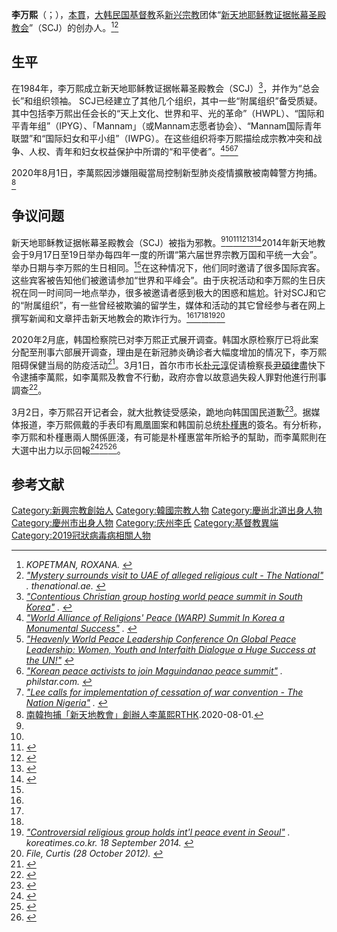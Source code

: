 {{citation style|time=2016-09-28T03:07:25+00:00}}

{{Infobox person
| name          ={{lang|ko|李萬熙<br>이만희}}
| image         =
| caption       = 2018年的李萬熙
| birth_date    = {{Birth date and age|1931|09|15}}
| birth_place   = {{KOR-JPN}}[[慶尚北道_(日本統治時代)|慶尚北道]][[清道郡|清道郡]]{{link-ko|豊角面|풍각면}}
| nationality   = {{KOR}}
| occupation    = 宗教
| known_for     = 創立[[新天地耶稣教证据帐幕圣殿教会|新天地教]]
| signature = File:Lee Man-Hee Signature.jpg
}}
{{Infobox Korean name|
hangul=이만희|
hanja=李萬熙|
rr=I Man-hui|
mr=I Man-hŭi|
}}
'''李万熙'''（{{kor|k=이만희|hj=李萬熙}}；{{bd|1931年|9月15日}}），[[本貫|本貫]]{{link-ko|慶州李氏|경주 이씨}}，[[大韩民国|大韩民国]][[基督教|基督教]]系[[新兴宗教|新兴宗教]]团体“[[新天地耶稣教证据帐幕圣殿教会|新天地耶稣教证据帐幕圣殿教会]]”（SCJ）的创办人。<ref name="auto"><cite class="citation web">KOPETMAN, ROXANA. </cite></ref><ref name="thenational.ae"><cite class="citation web">[http://www.thenational.ae/uae/mystery-surrounds-visit-to-uae-of-alleged-religious-cult "Mystery surrounds visit to UAE of alleged religious cult - The National"] {{Wayback|url=http://www.thenational.ae/uae/mystery-surrounds-visit-to-uae-of-alleged-religious-cult |date=20160930200417 }}. ''thenational.ae''.</cite><span class="Z3988" title="ctx_ver=Z39.88-2004&rfr_id=info%3Asid%2Fen.wikipedia.org%3ALee+Man-hee&rft.atitle=Mystery+surrounds+visit+to+UAE+of+alleged+religious+cult+-+The+National&rft.genre=unknown&rft_id=http%3A%2F%2Fwww.thenational.ae%2Fuae%2Fmystery-surrounds-visit-to-uae-of-alleged-religious-cult&rft.jtitle=thenational.ae&rft_val_fmt=info%3Aofi%2Ffmt%3Akev%3Amtx%3Ajournal"> </span></ref>

== 生平 ==
在1984年，李万熙成立新天地耶稣教证据帐幕圣殿教会（SCJ）<ref name="auto1"><cite class="citation web">[http://www.ecumenicalnews.com/article/contentious.christian.group.hosting.world.peace.summit.in.south.korea/26465.htm "Contentious Christian group hosting world peace summit in South Korea"] {{Wayback|url=http://www.ecumenicalnews.com/article/contentious.christian.group.hosting.world.peace.summit.in.south.korea/26465.htm |date=20160310233809 }}. </cite></ref>，并作为“总会长”和组织领袖。 SCJ已经建立了其他几个组织，其中一些“附属组织”备受质疑。其中包括李万熙出任会长的“天上文化、世界和平、光的革命”（HWPL）、“国际和平青年组”（IPYG）、「Mannam」（或Mannam志愿者协会）、“Mannam国际青年联盟”和“国际妇女和平小组”（IWPG）。在这些组织将李万熙描绘成宗教冲突和战争、人权、青年和妇女权益保护中所谓的“和平使者”。<ref><cite class="citation web">[http://ireport.cnn.com/docs/DOC-1272161 "World Alliance of Religions' Peace (WARP) Summit In Korea a Monumental Success"] {{Wayback|url=http://ireport.cnn.com/docs/DOC-1272161 |date=20170201202238 }}. </cite></ref><ref><cite class="citation web">[http://ireport.cnn.com/docs/DOC-1273864 "Heavenly World Peace Leadership Conference On Global Peace Leadership: Women, Youth and Interfaith Dialogue a Huge Success at the UN!"] {{Wayback|url=http://ireport.cnn.com/docs/DOC-1273864 |date=20170407134630 }}</cite></ref><ref><cite class="citation web">[http://www.philstar.com/nation/2015/05/22/1457575/korean-peace-activists-join-maguindanao-peace-summit "Korean peace activists to join Maguindanao peace summit"] {{Wayback|url=http://www.philstar.com/nation/2015/05/22/1457575/korean-peace-activists-join-maguindanao-peace-summit |date=20160315055620 }}. ''philstar.com''<span class="reference-accessdate">. </span></cite></ref><ref><cite class="citation web">[http://thenationonlineng.net/lee-calls-for-implementation-of-cessation-of-war-convention/ "Lee calls for implementation of cessation of war convention - The Nation Nigeria"] {{Wayback|url=http://thenationonlineng.net/lee-calls-for-implementation-of-cessation-of-war-convention/ |date=20160503115912 }}. </cite></ref> 

2020年8月1日，李萬熙因涉嫌阻礙當局控制新型肺炎疫情擴散被南韓警方拘捕。<ref>[https://news.rthk.hk/rthk/ch/component/k2/1541237-20200801.htm 南韓拘捕「新天地教會」創辦人李萬熙][[RTHK|RTHK]].2020-08-01.</ref>

== 争议问题 ==
新天地耶稣教证据帐幕圣殿教会（SCJ）被指为邪教。<ref name="auto"/><ref name="thenational.ae"/><ref name="koreatimes.co.kr">{{cite web|url=http://www.koreatimes.co.kr/www/news/culture/2015/09/293_164816.html|title=Controversial religious group holds int'l peace event in Seoul|author=|date=18 September 2014|work=koreatimes.co.kr|access-date=2016-09-27|archive-url=https://web.archive.org/web/20151222151818/http://www.koreatimes.co.kr/www/news/culture/2015/09/293_164816.html|archive-date=2015-12-22|dead-url=no}}</ref><ref name="auto3">{{cite news|last1=File|first1=Curtis|title=Mannam Volunteer Association faces criticism from foreign residents|url=http://english.yonhapnews.co.kr/national/2012/10/28/26/0302000000AEN20121028000200315F.HTML|accessdate=29 December 2015|agency=Yonhap News|date=28 October 2012|archive-url=https://web.archive.org/web/20170706085048/http://english.yonhapnews.co.kr/national/2012/10/28/26/0302000000AEN20121028000200315F.HTML|archive-date=2017-07-06|dead-url=no}}</ref><ref>{{cite news|title=Controversial religious group holds int'l peace event in Seoul|url=http://www.koreatimes.co.kr/www/news/culture/2015/09/293_164816.html|accessdate=29 December 2015|agency=Korea Times|date=18 September 2014|archive-url=https://web.archive.org/web/20151222151818/http://www.koreatimes.co.kr/www/news/culture/2015/09/293_164816.html|archive-date=2015-12-22|dead-url=no}}</ref><ref>{{cite news|last1=Valdez|first1=Matt|title=Shinchonji National Olympiad To Take Place In South Korea – Sept. 16|url=http://www.anaheimconnected.com/culture/shinchonji-national-olympiad-to-take-place-in-south-korea-sept-16/|accessdate=29 December 2015|agency=Anaheim Connected|date=10 September 2012|archive-url=https://web.archive.org/web/20160613160958/http://www.anaheimconnected.com/culture/shinchonji-national-olympiad-to-take-place-in-south-korea-sept-16/|archive-date=2016-06-13|dead-url=no}}</ref>2014年新天地教会于9月17日至19日举办每四年一度的所谓“第六届世界宗教万国和平统一大会”。举办日期与李万熙的生日相同。<ref name="auto1"/>在这种情况下，他们同时邀请了很多国际宾客。这些宾客被告知他们被邀请参加“世界和平峰会”。由于庆祝活动和李万熙的生日庆祝在同一时间同一地点举办，很多被邀请者感到极大的困惑和尴尬。针对SCJ和它的“附属组织”，有一些曾经被欺骗的留学生，媒体和活动的其它曾经参与者在网上撰写新闻和文章抨击新天地教会的欺诈行为。<ref name="auto"/><ref name="thenational.ae"/><ref name="auto1"/><ref name="koreatimes.co.kr1"><cite class="citation web">[http://www.koreatimes.co.kr/www/news/culture/2015/09/293_164816.html "Controversial religious group holds int'l peace event in Seoul"] {{Wayback|url=http://www.koreatimes.co.kr/www/news/culture/2015/09/293_164816.html |date=20151222151818 }}. ''koreatimes.co.kr''. 18 September 2014.</cite><span class="Z3988" title="ctx_ver=Z39.88-2004&rfr_id=info%3Asid%2Fen.wikipedia.org%3ALee+Man-hee&rft.atitle=Controversial+religious+group+holds+int%27l+peace+event+in+Seoul&rft.date=2014-09-18&rft.genre=unknown&rft_id=http%3A%2F%2Fwww.koreatimes.co.kr%2Fwww%2Fnews%2Fculture%2F2015%2F09%2F293_164816.html&rft.jtitle=koreatimes.co.kr&rft_val_fmt=info%3Aofi%2Ffmt%3Akev%3Amtx%3Ajournal"> </span></ref><ref name="auto2"><cite class="citation news">File, Curtis (28 October 2012). </cite></ref>

2020年2月底，韩国检察院已对李万熙正式展开调查。韩国水原检察厅已将此案分配至刑事六部展开调查，理由是在新冠肺炎确诊者大幅度增加的情况下，李万熙阻碍保健当局的防疫活动<ref>{{Cite web |url=http://www.bjd.com.cn/a/202002/29/WS5e5a37fce4b05d1eff0b3b15.html |title=突破3000例，韩国“新天地”教主遭调查 |access-date=2020-02-29 |archive-url=https://web.archive.org/web/20200229143701/http://www.bjd.com.cn/a/202002/29/WS5e5a37fce4b05d1eff0b3b15.html |archive-date=2020-02-29 |dead-url=no }}</ref>。3月1日，首尔市市长[[朴元淳|朴元淳]]促请檢察長[[尹碩律|尹碩律]]盡快下令逮捕李萬熙，如李萬熙及教會不行動，政府亦會以故意過失殺人罪對他進行刑事調查<ref>{{cite web|title=【新冠肺炎・韓國】新天地教主李萬熙被指「故意過失殺人」|publisher=香港01|date=2020-03-01|url=https://www.hk01.com/%E5%8D%B3%E6%99%82%E5%9C%8B%E9%9A%9B/441862/%E6%96%B0%E5%86%A0%E8%82%BA%E7%82%8E-%E9%9F%93%E5%9C%8B-%E6%96%B0%E5%A4%A9%E5%9C%B0%E6%95%99%E4%B8%BB%E6%9D%8E%E8%90%AC%E7%86%99%E8%A2%AB%E6%8C%87-%E6%95%85%E6%84%8F%E9%81%8E%E5%A4%B1%E6%AE%BA%E4%BA%BA|access-date=2020-03-01|archive-date=2021-08-04|archive-url=https://web.archive.org/web/20210804103631/https://www.hk01.com/%E5%8D%B3%E6%99%82%E5%9C%8B%E9%9A%9B/441862/%E6%96%B0%E5%86%A0%E8%82%BA%E7%82%8E-%E9%9F%93%E5%9C%8B-%E6%96%B0%E5%A4%A9%E5%9C%B0%E6%95%99%E4%B8%BB%E6%9D%8E%E8%90%AC%E7%86%99%E8%A2%AB%E6%8C%87-%E6%95%85%E6%84%8F%E9%81%8E%E5%A4%B1%E6%AE%BA%E4%BA%BA|dead-url=no}}</ref>。

3月2日，李万熙召开记者会，就大批教徒受感染，跪地向韩国国民道歉<ref name=":2">{{Cite web|title=Seoul mayor sues South Korea religious group for 'murder' and 'injury' over spike in coronavirus cases|url=https://www.cnbc.com/2020/03/02/coronavirus-seoul-mayor-sues-south-korea-shincheonji-religious-group.html|accessdate=2020-03-03|date=2020-03-02|last=Choudhury|first=Saheli Roy|work=CNBC|language=en|archive-url=https://web.archive.org/web/20200303035627/https://www.cnbc.com/2020/03/02/coronavirus-seoul-mayor-sues-south-korea-shincheonji-religious-group.html|archive-date=2020-03-03|dead-url=no}}</ref>。据媒体报道，李万熙佩戴的手表印有鳳凰圖案和韩国前总统[[朴槿惠|朴槿惠]]的簽名。有分析称，李万熙和朴槿惠兩人關係匪淺，有可能是朴槿惠當年所給予的幫助，而李萬熙則在大選中出力以示回報<ref>{{Cite web|title=新天地会长跪地向国民谢罪 刻朴槿惠名字的手表亮了|url=http://www.chinanews.com/gj/2020/03-02/9111194.shtml|accessdate=2021-01-15|work=[[中新网|中新网]]|archive-date=2021-01-21|archive-url=https://web.archive.org/web/20210121063558/http://www.chinanews.com/gj/2020/03-02/9111194.shtml|dead-url=no}}</ref><ref>{{Cite web|title=李万熙跪地谢罪手表抢镜：前总统纪念款|url=https://www.thepaper.cn/newsDetail_forward_6276431|accessdate=2021-01-15|work=[[澎湃新闻|澎湃新闻]]-The Paper|archive-date=2021-01-21|archive-url=https://web.archive.org/web/20210121003704/https://www.thepaper.cn/newsDetail_forward_6276431|dead-url=no}}</ref><ref>{{Cite web|title="국민께 죄송"하다던 이만희 퇴장할 땐 '엄지 척'|url=https://news.joins.com/article/23720005|accessdate=2021-01-15|date=2020-03-02|work=중앙일보|language=ko|archive-date=2020-03-02|archive-url=https://web.archive.org/web/20200302094442/https://news.joins.com/article/23720005|dead-url=no}}</ref>。

==参考文献==
{{reflist|30em}}

{{COVID-19}}

{{DEFAULTSORT:L}}
[[Category:新興宗教創始人|Category:新興宗教創始人]]
[[Category:韓國宗教人物|Category:韓國宗教人物]]
[[Category:慶尚北道出身人物|Category:慶尚北道出身人物]]
[[Category:慶州市出身人物|Category:慶州市出身人物]]
[[Category:庆州李氏|Category:庆州李氏]]
[[Category:基督教異端|Category:基督教異端]]
[[Category:2019冠狀病毒病相關人物|Category:2019冠狀病毒病相關人物]]